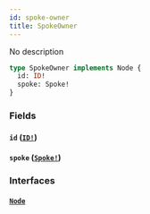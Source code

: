 ```yaml
---
id: spoke-owner
title: SpokeOwner
---
```


No description

```graphql
type SpokeOwner implements Node {
  id: ID!
  spoke: Spoke!
}
```

### Fields

#### `id` ([`ID!`](/docs/partners/truework/scalars/id))

#### `spoke` ([`Spoke!`](/docs/partners/truework/objects/spoke))

### Interfaces

#### [`Node`](/docs/partners/truework/interfaces/node)
